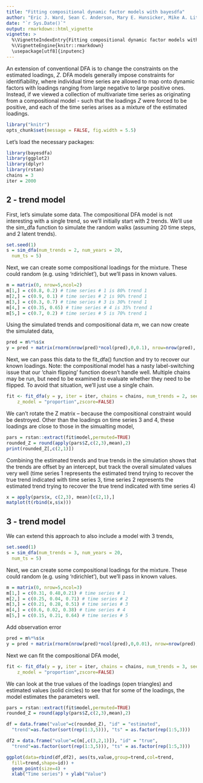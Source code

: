```yaml
---
title: "Fitting compositional dynamic factor models with bayesdfa"
author: "Eric J. Ward, Sean C. Anderson, Mary E. Hunsicker, Mike A. Litzow, Luis A. Damiano, Mark D. Scheuerell, Elizabeth E. Holmes, Nick Tolimieri"
date: "`r Sys.Date()`"
output: rmarkdown::html_vignette
vignette: >
  %\VignetteIndexEntry{Fitting compositional dynamic factor models with bayesdfa}
  %\VignetteEngine{knitr::rmarkdown}
  \usepackage[utf8]{inputenc}
---
```


An extension of conventional DFA is to change the constraints on the estimated loadings, $Z$. DFA models generally impose constraints for identifiability, where individual time series are allowed to map onto dynamic factors with loadings ranging from large negative to large positive ones. Instead, if we viewed a collection of multivariate time series as originating from a compositional model - such that the loadings $Z$ were forced to be positive, and each of the time series arises as a mixture of the estimated loadings.
   
```r
library("knitr")
opts_chunk$set(message = FALSE, fig.width = 5.5)
```

Let's load the necessary packages:

```r
library(bayesdfa)
library(ggplot2)
library(dplyr)
library(rstan)
chains = 3
iter = 2000
```

## 2 - trend model

First, let's simulate some data. The compositional DFA model is not interesting with a single trend, so we'll initially start with 2 trends. We'll use the sim_dfa function to simulate the random walks (assuming 20 time steps, and 2 latent trends).

```r
set.seed(1)
s = sim_dfa(num_trends = 2, num_years = 20,
  num_ts = 5)
```

Next, we can create some compositional loadings for the mixture. These could random (e.g. using 'rdirichlet'), but we'll pass in known values.

```r
m = matrix(0, nrow=5,ncol=2)
m[1,] = c(0.8, 0.2) # time series # 1 is 80% trend 1
m[2,] = c(0.9, 0.1) # time series # 2 is 90% trend 1
m[3,] = c(0.3, 0.7) # time series # 3 is 30% trend 1
m[4,] = c(0.35, 0.65) # time series # 4 is 35% trend 1
m[5,] = c(0.7, 0.2) # time series # 5 is 70% trend 1
```

Using the simulated trends and compositional data $m$, we can now create the simulated data,

```r
pred = m%*%s$x
y = pred + matrix(rnorm(nrow(pred)*ncol(pred),0,0.1), nrow=nrow(pred), ncol = ncol(pred))
```

Next, we can pass this data to the fit_dfa() function and try to recover our known loadings. Note: the compositional model has a nasty label-switching issue that our 'chain flipping' function doesn't handle well. Multiple chains may be run, but need to be examined to evaluate whether they need to be flipped. To avoid that situation, we'll just use a single chain.

```r
fit <- fit_dfa(y = y, iter = iter, chains = chains, num_trends = 2, seed = 42,
    z_model = "proportion",zscore=FALSE)
```

We can't rotate the Z matrix -- because the compositional constraint would be destroyed. Other than the loadings on time series 3 and 4, these loadings are close to those in the simualting model,

```r
pars = rstan::extract(fit$model,permuted=TRUE)
rounded_Z = round(apply(pars$Z,c(2,3),mean),2)
print(rounded_Z[,c(2,1)])
```

Combining the estimated trends and true trends in the simulation shows that the trends are offset by an intercept, but track the overall simulated values very well (time series 1 represents the estimated trend trying to recover the true trend indicated with time series 3, time series 2 represents the estimated trend trying to recover the true trend indicated with time series 4)

```r
x = apply(pars$x, c(2,3), mean)[c(2,1),]
matplot(t(rbind(x,s$x)))
```


## 3 - trend model

We can extend this approach to also include a model with 3 trends,

```r
set.seed(1)
s = sim_dfa(num_trends = 3, num_years = 20,
  num_ts = 5)
```

Next, we can create some compositional loadings for the mixture. These could random (e.g. using 'rdirichlet'), but we'll pass in known values.

```r
m = matrix(0, nrow=5,ncol=3)
m[1,] = c(0.31, 0.48,0.21) # time series # 1
m[2,] = c(0.25, 0.04, 0.71) # time series # 2
m[3,] = c(0.21, 0.28, 0.51) # time series # 3
m[4,] = c(0.6, 0.02, 0.38) # time series # 4
m[5,] = c(0.15, 0.21, 0.64) # time series # 5
```

Add observation error
```r
pred = m%*%s$x
y = pred + matrix(rnorm(nrow(pred)*ncol(pred),0,0.01), nrow=nrow(pred), ncol = ncol(pred))
```

Next we can fit the compositional DFA model,

```r
fit <- fit_dfa(y = y, iter = iter, chains = chains, num_trends = 3, seed = 42,
    z_model = "proportion",zscore=FALSE)
```

We can look at the true values of the loadings (open triangles) and estimated values (solid circles) to see that for some of the loadings, the model estimates the parameters well. 

```r
pars = rstan::extract(fit$model,permuted=TRUE)
rounded_Z = round(apply(pars$Z,c(2,3),mean),2)

df = data.frame("value"=c(rounded_Z), "id" = "estimated",
  "trend"=as.factor(sort(rep(1:3,5))), "ts" = as.factor(rep(1:5,3)))

df2 = data.frame("value"=c(m[,c(3,2,1)]), "id" = "true",
  "trend"=as.factor(sort(rep(1:3,5))), "ts" = as.factor(rep(1:5,3)))

ggplot(data=rbind(df,df2), aes(ts,value,group=trend,col=trend,
  fill=trend,shape=id)) + 
  geom_point(size=4) +
  xlab("Time series") + ylab("Value")
```




